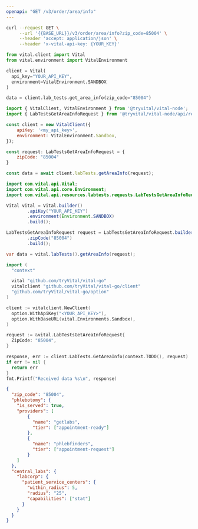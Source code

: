 ```yaml
---
openapi: "GET /v3/order/area/info"
---
```


<RequestExample>

```bash cURL
curl --request GET \
     --url '{{BASE_URL}}/v3/order/area/info?zip_code=85004' \
     --header 'accept: application/json' \
     --header 'x-vital-api-key: {YOUR_KEY}'
```

```python Python
from vital.client import Vital
from vital.environment import VitalEnvironment

client = Vital(
  api_key="YOUR_API_KEY",
  environment=VitalEnvironment.SANDBOX
)

data = client.lab_tests.get_area_info(zip_code="85004")
```

```javascript Node
import { VitalClient, VitalEnvironment } from '@tryvital/vital-node';
import { LabTestsGetAreaInfoRequest } from '@tryvital/vital-node/api/resources/labTests';

const client = new VitalClient({
    apiKey: '<my_api_key>',
    environment: VitalEnvironment.Sandbox,
});

const request: LabTestsGetAreaInfoRequest = {
    zipCode: "85004"
}

const data = await client.labTests.getAreaInfo(request);
```

```java Java
import com.vital.api.Vital;
import com.vital.api.core.Environment;
import com.vital.api.resources.labtests.requests.LabTestsGetAreaInfoRequest;

Vital vital = Vital.builder()
        .apiKey("YOUR_API_KEY")
        .environment(Environment.SANDBOX)
        .build();

LabTestsGetAreaInfoRequest request = LabTestsGetAreaInfoRequest.builder()
        .zipCode("85004")
        .build();

var data = vital.labTests().getAreaInfo(request);
```

```go Go
import (
  "context"

  vital "github.com/tryVital/vital-go"
  vitalclient "github.com/tryVital/vital-go/client"
  "github.com/tryVital/vital-go/option"
)

client := vitalclient.NewClient(
  option.WithApiKey("<YOUR_API_KEY>"),
  option.WithBaseURL(vital.Environments.Sandbox),
)

request := &vital.LabTestsGetAreaInfoRequest{
  ZipCode: "85004",
}

response, err := client.LabTests.GetAreaInfo(context.TODO(), request)
if err != nil {
  return err
}
fmt.Printf("Received data %s\n", response)
```

</RequestExample>

<ResponseExample>

```json Response
{
  "zip_code": "85004",
  "phlebotomy": {
    "is_served": true,
    "providers": [
        {
          "name": "getlabs",
          "tier": ["appointment-ready"]
        },
        {
          "name": "phlebfinders",
          "tier": ["appointment-request"]
        }
    ]
  },
  "central_labs": {
    "labcorp": {
      "patient_service_centers": {
        "within_radius": 5,
        "radius": "25",
        "capabilities": ["stat"]
      }
    }
  }
}
```

</ResponseExample>

